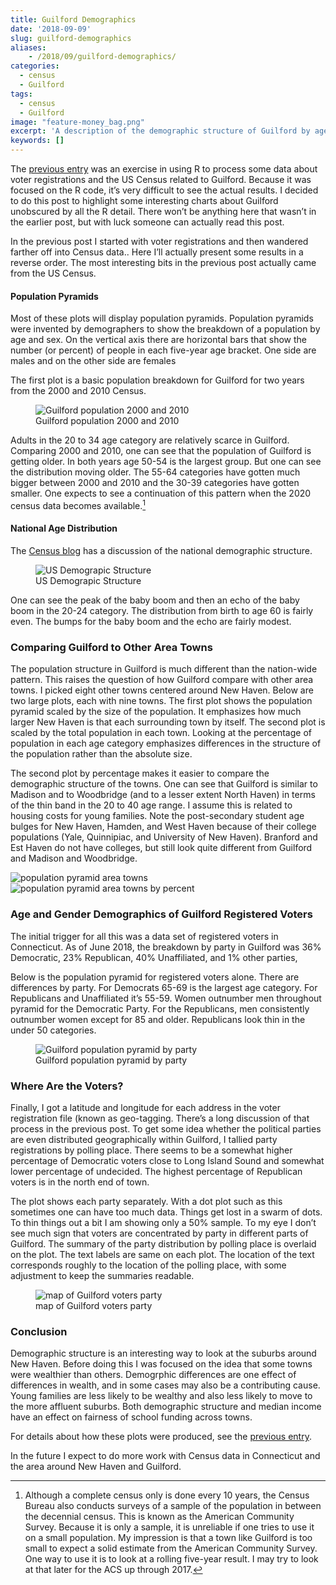 ```yaml
---
title: Guilford Demographics
date: '2018-09-09'
slug: guilford-demographics
aliases:
    - /2018/09/guilford-demographics/
categories:
  - census
  - Guilford
tags:
  - census
  - Guilford
image: "feature-money_bag.png"
excerpt: 'A description of the demographic structure of Guilford by age compared with other towns. Also provides some background on the geographic location of registered voters in Guilford. This post is very similar to the previous post; it does not include the R code so it is much more readable.'  
keywords: []
---
```


The [previous entry](/blog/geotagging-voters/) was an exercise in using R to process some data about voter registrations and the US Census related to Guilford. Because it was focused on the R code, it's very difficult to see the actual results. I decided to do this post to highlight some interesting charts about Guilford unobscured by all the R detail. There won't be anything here that wasn't in the earlier post, but with luck someone can actually read this post.

In the previous post I started with voter registrations and then wandered farther off into Census data.. Here I'll actually present some results in a reverse order. The most interesting bits in the previous post actually came from the US Census.

#### Population Pyramids

Most of these plots will display population pyramids. Population pyramids were invented by demographers to show the breakdown of a population by age and sex. On the vertical axis there are horizontal bars that show the number (or percent) of people in each five-year age bracket. One side are males and on the other side are females

The first plot is a basic population breakdown for Guilford for two years from the 2000 and 2010 Census.

![Guilford population 2000 and 2010](/post/2018-09-09-guilford-demographics_files/guilford_two_year.png)

Adults in the 20 to 34 age category are relatively scarce in Guilford. Comparing 2000 and 2010, one can see that the population of Guilford is getting older. In both years age 50-54 is the largest group. But one can see the distribution moving older. The 55-64 categories have gotten much bigger between 2000 and 2010 and the 30-39 categories have gotten smaller. One expects to see a continuation of this pattern when the 2020 census data becomes available.[^1]

[^1]: Although a complete census only is done every 10 years, the Census Bureau also conducts surveys of a sample of the population in between the decennial census. This is known as the American Community Survey. Because it is only a sample, it is unreliable if one tries to use it on a small population. My impression is that a town like Guilford is too small to expect a solid estimate from the American Community Survey. One way to use it is to look at a rolling five-year result. I may try to look at that later for the ACS up through 2017.

#### National Age Distribution

The [Census blog](https://www.census.gov/newsroom/blogs/random-samplings/2016/06/americas-age-profile-told-through-population-pyramids.html) has a discussion of the national demographic structure.

![US Demograpic Structure](https://www.census.gov/content/dam/Census/newsroom/blogs/2016/06/americas-age-profile-told-through-population-pyramids/Chart-1.png)

One can see the peak of the baby boom and then an echo of the baby boom in the 20-24 category. The distribution from birth to age 60 is fairly even. The bumps for the baby boom and the echo are fairly modest.

### Comparing Guilford to Other Area Towns {#multi_town}

The population structure in Guilford is much different than the nation-wide pattern. This raises the question of how Guilford compare with other area towns. I picked eight other towns centered around New Haven. Below are two large plots, each with nine towns. The first plot shows the population pyramid scaled by the size of the population. It emphasizes how much larger New Haven is that each surrounding town by itself. The second plot is scaled by the total population in each town. Looking at the percentage of population in each age category emphasizes differences in the structure of the population rather than the absolute size.

The second plot by percentage makes it easier to compare the demographic structure of the towns. One can see that Guilford is similar to Madison and to Woodbridge (and to a lesser extent North Haven) in terms of the thin band in the 20 to 40 age range. I assume this is related to housing costs for young families. Note the post-secondary student age bulges for New Haven, Hamden, and West Haven because of their college populations (Yale, Quinnipiac, and University of New Haven). Branford and Est Haven do not have colleges, but still look quite different from Guilford and Madison and Woodbridge.

![population pyramid area towns](/post/2018-09-09-guilford-demographics_files/town_pyramids_pop.png) ![population pyramid area towns by percent](/post/2018-09-09-guilford-demographics_files/town_pyramids_pct.png)

### Age and Gender Demographics of Guilford Registered Voters

The initial trigger for all this was a data set of registered voters in Connecticut. As of June 2018, the breakdown by party in Guilford was 36% Democratic, 23% Republican, 40% Unaffiliated, and 1% other parties,

Below is the population pyramid for registered voters alone. There are differences by party. For Democrats 65-69 is the largest age category. For Republicans and Unaffiliated it's 55-59. Women outnumber men throughout pyramid for the Democratic Party. For the Republicans, men consistently outnumber women except for 85 and older. Republicans look thin in the under 50 categories.

![Guilford population pyramid by party](/post/2018-09-09-guilford-demographics_files/party_pyramid.png)

### Where Are the Voters?

Finally, I got a latitude and longitude for each address in the voter registration file (known as geo-tagging. There's a long discussion of that process in the previous post. To get some idea whether the political parties are even distributed geographically within Guilford, I tallied party registrations by polling place. There seems to be a somewhat higher percentage of Democratic voters close to Long Island Sound and somewhat lower percentage of undecided. The highest percentage of Republican voters is in the north end of town.

The plot shows each party separately. With a dot plot such as this sometimes one can have too much data. Things get lost in a swarm of dots. To thin things out a bit I am showing only a 50% sample. To my eye I don't see much sign that voters are concentrated by party in different parts of Guilford. The summary of the party distribution by polling place is overlaid on the plot. The text labels are same on each plot. The location of the text corresponds roughly to the location of the polling place, with some adjustment to keep the summaries readable.

![map of Guilford voters party](/post/2018-09-09-guilford-demographics_files/voters_by_party.png)

### Conclusion

Demographic structure is an interesting way to look at the suburbs around New Haven. Before doing this I was focused on the idea that some towns were wealthier than others. Demogrphic differences are one effect of differences in wealth, and in some cases may also be a contributing cause. Young families are less likely to be wealthy and also less likely to move to the more affluent suburbs. Both demographic structure and median income have an effect on fairness of school funding across towns.

For details about how these plots were produced, see the [previous entry](/post/geotagging_voters/).

In the future I expect to do more work with Census data in Connecticut and the area around New Haven and Guilford.
